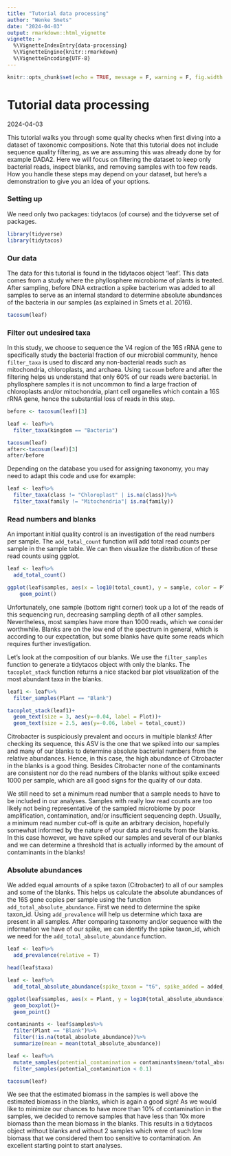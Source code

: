 ---
title: "Tutorial data processing"
author: "Wenke Smets"
date: "2024-04-03"
output: rmarkdown::html_vignette
vignette: >
  %\VignetteIndexEntry{data-processing}
  %\VignetteEngine{knitr::rmarkdown}
  %\VignetteEncoding{UTF-8}
---
```{r setup, include=FALSE}
knitr::opts_chunk$set(echo = TRUE, message = F, warning = F, fig.width = 8, fig.height = 6)
```


Tutorial data processing
========================
2024-04-03

This tutorial walks you through some quality checks when first diving into a dataset of taxonomic compositions. Note that this tutorial does not include sequence quality filtering, as we are assuming this was already done by for example DADA2. Here we will focus on filtering the dataset to keep only bacterial reads, inspect blanks, and removing samples with too few reads. How you handle these steps may depend on your dataset, but here's a demonstration to give you an idea of your options.


### Setting up

We need only two packages: tidytacos (of course) and the tidyverse set of packages. 

```{r}

library(tidyverse)
library(tidytacos)

```


### Our data

The data for this tutorial is found in the tidytacos object 'leaf'. This data comes from a study where the phyllosphere microbiome of plants is treated. After sampling, before DNA extraction a spike bacterium was added to all samples to serve as an internal standard to determine absolute abundances of the bacteria in our samples (as explained in Smets et al. 2016).

```{r}

tacosum(leaf)

```


### Filter out undesired taxa

In this study, we choose to sequence the V4 region of the 16S rRNA gene to specifically study the bacterial fraction of our microbial community, hence `filter_taxa` is used to discard any non-bacterial reads such as mitochondria, chloroplasts, and archaea. Using `tacosum` before and after the filtering helps us understand that only 60% of our reads were bacterial. In phyllosphere samples it is not uncommon to find a large fraction of chloroplasts and/or mitochondria, plant cell organelles which contain a 16S rRNA gene, hence the substantial loss of reads in this step.

```{r}

before <- tacosum(leaf)[3]

leaf <- leaf%>%
  filter_taxa(kingdom == "Bacteria")

tacosum(leaf)
after<-tacosum(leaf)[3]
after/before

```

Depending on the database you used for assigning taxonomy, you may need to adapt this code and use for example:

```{r}

leaf <- leaf%>%
  filter_taxa(class != "Chloroplast" | is.na(class))%>%
  filter_taxa(family != "Mitochondria"| is.na(family))

```


### Read numbers and blanks

An important initial quality control is an investigation of the read numbers per sample. The `add_total_count` function will add total read counts per sample in the sample table. We can then visualize the distribution of these read counts using ggplot.

```{r}

leaf <- leaf%>%
  add_total_count()

ggplot(leaf$samples, aes(x = log10(total_count), y = sample, color = Plant))+
    geom_point()

```

Unfortunately, one sample (bottom right corner) took up a lot of the reads of this sequencing run, decreasing sampling depth of all other samples. Nevertheless, most samples have more than 1000 reads, which we consider worthwhile. Blanks are on the low end of the spectrum in general, which is according to our expectation, but some blanks have quite some reads which requires further investigation.

Let's look at the composition of our blanks. We use the `filter_samples` function to generate a tidytacos object with only the blanks. The `tacoplot_stack` function returns a nice stacked bar plot visualization of the most abundant taxa in the blanks.

```{r}

leaf1 <- leaf%>%
  filter_samples(Plant == "Blank")

tacoplot_stack(leaf1)+
  geom_text(size = 3, aes(y=-0.04, label = Plot))+
  geom_text(size = 2.5, aes(y=-0.06, label = total_count))

```

Citrobacter is suspiciously prevalent and occurs in multiple blanks! After checking its sequence, this ASV is the one that we spiked into our samples and many of our blanks to determine absolute bacterial numbers from the relative abundances. Hence, in this case, the high abundance of Citrobacter in the blanks is a good thing. Besides Citrobacter none of the contaminants are consistent nor do the read numbers of the blanks without spike exceed 1000 per sample, which are all good signs for the quality of our data.

We still need to set a minimum read number that a sample needs to have to be included in our analyses. Samples with really low read counts are too likely not being representative of the sampled microbiome by poor amplification, contamination, and/or insufficient sequencing depth. Usually, a minimum read number cut-off is quite an arbitrary decision, hopefully somewhat informed by the nature of your data and results from the blanks. In this case however, we have spiked our samples and several of our blanks and we can determine a threshold that is actually informed by the amount of contaminants in the blanks!


### Absolute abundances

We added equal amounts of a spike taxon (Citrobacter) to all of our samples and some of the blanks.
This helps us calculate the absolute abundances of the 16S gene copies per sample using the function `add_total_absolute_abundance`. First we need to determine the spike taxon_id. Using `add_prevalence` will help us determine which taxa are present in all samples. After comparing taxonomy and/or sequence with the information we have of our spike, we can identify the spike taxon_id, which we need for the `add_total_absolute_abundance` function.

```{r}

leaf <- leaf%>%
  add_prevalence(relative = T)

head(leaf$taxa)

leaf <- leaf%>%
  add_total_absolute_abundance(spike_taxon = "t6", spike_added = added_spike_copies)

ggplot(leaf$samples, aes(x = Plant, y = log10(total_absolute_abundance)))+
  geom_boxplot()+
  geom_point()

contaminants <- leaf$samples%>%
  filter(Plant == "Blank")%>%
  filter(!is.na(total_absolute_abundance))%>%
  summarize(mean = mean(total_absolute_abundance))

leaf <- leaf%>%
  mutate_samples(potential_contamination = contaminants$mean/total_absolute_abundance)%>%
  filter_samples(potential_contamination < 0.1)

tacosum(leaf)

```

We see that the estimated biomass in the samples is well above the estimated biomass in the blanks, which is again a good sign! As we would like to minimize our chances to have more than 10% of contamination in the samples, we decided to remove samples that have less than 10x more biomass than the mean biomass in the blanks. This results in a tidytacos object without blanks and without 2 samples which were of such low biomass that we considered them too sensitive to contamination. An excellent starting point to start analyses.
